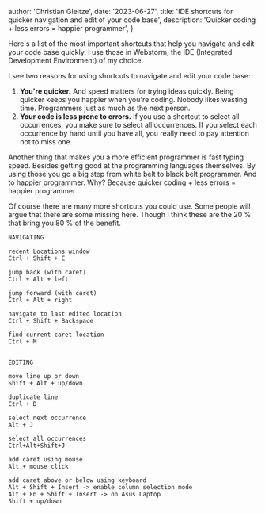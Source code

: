 
  author: 'Christian Gleitze',
  date: '2023-06-27',
  title: 'IDE shortcuts for quicker navigation and edit of your code base',
  description: 'Quicker coding + less errors = happier programmer',
}


Here's a list of the most important shortcuts that help you navigate and edit your code base quickly. I use those in Webstorm, the IDE (Integrated Development Environment) of my choice.

I see two reasons for using shortcuts to navigate and edit your code base:

1. **You're quicker.** And speed matters for trying ideas quickly. Being quicker keeps you happier when you're coding. Nobody likes wasting time. Programmers just as much as the next person.
2. **Your code is less prone to errors.** If you use a shortcut to select all occurrences, you make sure to select all occurrences. If you select each occurrence by hand until you have all, you really need to pay attention not to miss one.

Another thing that makes you a more efficient programmer is fast typing speed. Besides getting good at the programming languages themselves. By using those you go a big step from white belt to black belt programmer. And to happier programmer. Why? Because quicker coding + less errors = happier programmer

Of course there are many more shortcuts you could use. Some people will argue that there are some missing here. Though I think these are the 20 % that bring you 80 % of the benefit.

```text title="IDE shortcuts"
NAVIGATING

recent Locations window
Ctrl + Shift + E

jump back (with caret)
Ctrl + Alt + left

jump forward (with caret)
Ctrl + Alt + right

navigate to last edited location
Ctrl + Shift + Backspace

find current caret location
Ctrl + M


EDITING

move line up or down
Shift + Alt + up/down

duplicate line
Ctrl + D

select next occurrence
Alt + J

select all occurrences
Ctrl+Alt+Shift+J

add caret using mouse
Alt + mouse click

add caret above or below using keyboard
Alt + Shift + Insert -> enable column selection mode
Alt + Fn + Shift + Insert -> on Asus Laptop
Shift + up/down
```
